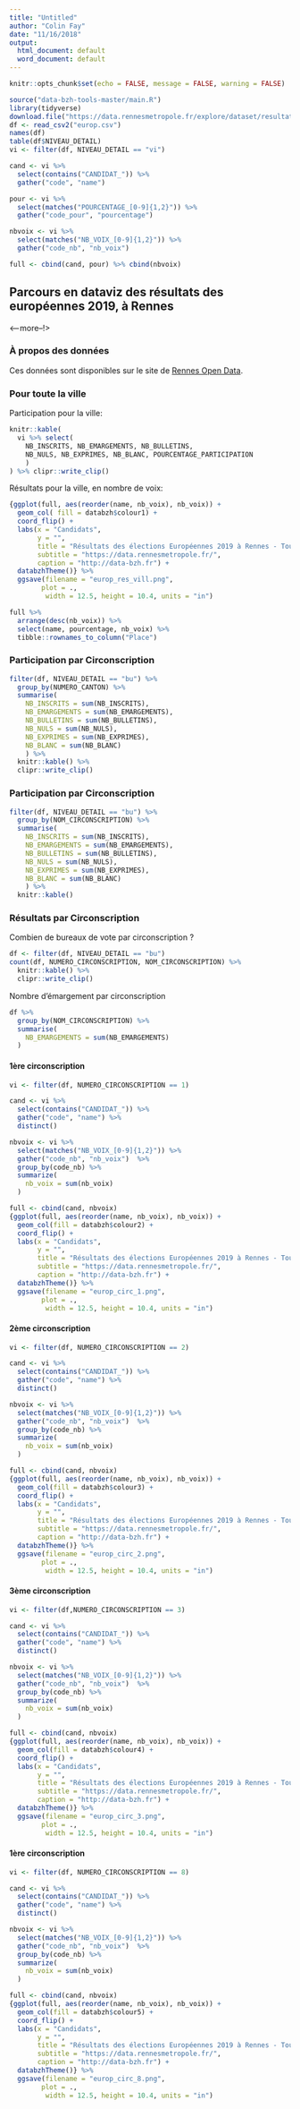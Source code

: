 ```yaml
---
title: "Untitled"
author: "Colin Fay"
date: "11/16/2018"
output:
  html_document: default
  word_document: default
---
```


```r
knitr::opts_chunk$set(echo = FALSE, message = FALSE, warning = FALSE)
```

```r
source("data-bzh-tools-master/main.R")
library(tidyverse)
download.file("https://data.rennesmetropole.fr/explore/dataset/resultats_e19/download/?format=csv&timezone=Europe/Berlin&use_labels_for_header=true", "europ.csv")
df <- read_csv2("europ.csv")
names(df)
table(df$NIVEAU_DETAIL)
vi <- filter(df, NIVEAU_DETAIL == "vi")

cand <- vi %>% 
  select(contains("CANDIDAT_")) %>%
  gather("code", "name")

pour <- vi %>% 
  select(matches("POURCENTAGE_[0-9]{1,2}")) %>%
  gather("code_pour", "pourcentage") 

nbvoix <- vi %>% 
  select(matches("NB_VOIX_[0-9]{1,2}")) %>%
  gather("code_nb", "nb_voix") 

full <- cbind(cand, pour) %>% cbind(nbvoix)
```

## Parcours en dataviz des résultats des européennes 2019, à Rennes

<--more--!> 

### À propos des données 

Ces données sont disponibles sur le site de [Rennes Open Data](https://data.rennesmetropole.fr/explore/dataset/resultats_e19/information/). 

### Pour toute la ville 

Participation pour la ville:

```r
knitr::kable(
  vi %>% select(
    NB_INSCRITS, NB_EMARGEMENTS, NB_BULLETINS,
    NB_NULS, NB_EXPRIMES, NB_BLANC, POURCENTAGE_PARTICIPATION
    )
) %>% clipr::write_clip()
```

Résultats pour la ville, en nombre de voix:

```r
{ggplot(full, aes(reorder(name, nb_voix), nb_voix)) + 
  geom_col( fill = databzh$colour1) + 
  coord_flip() + 
  labs(x = "Candidats", 
       y = "", 
       title = "Résultats des élections Européennes 2019 à Rennes - Tour 1", 
       subtitle = "https://data.rennesmetropole.fr/",
       caption = "http://data-bzh.fr") +
  databzhTheme()} %>%
  ggsave(filename = "europ_res_vill.png", 
        plot = ., 
         width = 12.5, height = 10.4, units = "in")
```

```r
full %>%
  arrange(desc(nb_voix)) %>%
  select(name, pourcentage, nb_voix) %>%
  tibble::rownames_to_column("Place")
```


### Participation par Circonscription

```r
filter(df, NIVEAU_DETAIL == "bu") %>%
  group_by(NUMERO_CANTON) %>%
  summarise(
    NB_INSCRITS = sum(NB_INSCRITS), 
    NB_EMARGEMENTS = sum(NB_EMARGEMENTS),
    NB_BULLETINS = sum(NB_BULLETINS),
    NB_NULS = sum(NB_NULS),
    NB_EXPRIMES = sum(NB_EXPRIMES),
    NB_BLANC = sum(NB_BLANC)
    ) %>%
  knitr::kable() %>%
  clipr::write_clip()
```

### Participation par Circonscription

```r
filter(df, NIVEAU_DETAIL == "bu") %>%
  group_by(NOM_CIRCONSCRIPTION) %>%
  summarise(
    NB_INSCRITS = sum(NB_INSCRITS), 
    NB_EMARGEMENTS = sum(NB_EMARGEMENTS),
    NB_BULLETINS = sum(NB_BULLETINS),
    NB_NULS = sum(NB_NULS),
    NB_EXPRIMES = sum(NB_EXPRIMES),
    NB_BLANC = sum(NB_BLANC)
    ) %>%
  knitr::kable()
```

### Résultats par Circonscription

Combien de bureaux de vote par circonscription ? 

```r
df <- filter(df, NIVEAU_DETAIL == "bu")
count(df, NUMERO_CIRCONSCRIPTION, NOM_CIRCONSCRIPTION) %>%
  knitr::kable() %>%
  clipr::write_clip()
```

Nombre d'émargement par circonscription

```r
df %>% 
  group_by(NOM_CIRCONSCRIPTION) %>%
  summarise(
    NB_EMARGEMENTS = sum(NB_EMARGEMENTS)
  )
```



#### 1ère circonscription

```r
vi <- filter(df, NUMERO_CIRCONSCRIPTION == 1)

cand <- vi %>% 
  select(contains("CANDIDAT_")) %>%
  gather("code", "name") %>%
  distinct()

nbvoix <- vi %>% 
  select(matches("NB_VOIX_[0-9]{1,2}")) %>%
  gather("code_nb", "nb_voix")  %>%
  group_by(code_nb) %>%
  summarize(
    nb_voix = sum(nb_voix)
  )

full <- cbind(cand, nbvoix) 
{ggplot(full, aes(reorder(name, nb_voix), nb_voix)) + 
  geom_col(fill = databzh$colour2) + 
  coord_flip() + 
  labs(x = "Candidats", 
       y = "", 
       title = "Résultats des élections Européennes 2019 à Rennes - Tour 1\n1ère circonscription", 
       subtitle = "https://data.rennesmetropole.fr/",
       caption = "http://data-bzh.fr") +
  databzhTheme()} %>%
  ggsave(filename = "europ_circ_1.png", 
        plot = ., 
         width = 12.5, height = 10.4, units = "in")
```

#### 2ème circonscription

```r
vi <- filter(df, NUMERO_CIRCONSCRIPTION == 2) 

cand <- vi %>% 
  select(contains("CANDIDAT_")) %>%
  gather("code", "name") %>%
  distinct()

nbvoix <- vi %>% 
  select(matches("NB_VOIX_[0-9]{1,2}")) %>%
  gather("code_nb", "nb_voix")  %>%
  group_by(code_nb) %>%
  summarize(
    nb_voix = sum(nb_voix)
  )

full <- cbind(cand, nbvoix) 
{ggplot(full, aes(reorder(name, nb_voix), nb_voix)) + 
  geom_col(fill = databzh$colour3) + 
  coord_flip() + 
  labs(x = "Candidats", 
       y = "", 
       title = "Résultats des élections Européennes 2019 à Rennes - Tour 1\n2ème circonscription", 
       subtitle = "https://data.rennesmetropole.fr/",
       caption = "http://data-bzh.fr") +
  databzhTheme()} %>%
  ggsave(filename = "europ_circ_2.png", 
        plot = ., 
         width = 12.5, height = 10.4, units = "in")
```

#### 3ème circonscription

```r
vi <- filter(df,NUMERO_CIRCONSCRIPTION == 3) 

cand <- vi %>% 
  select(contains("CANDIDAT_")) %>%
  gather("code", "name") %>%
  distinct()

nbvoix <- vi %>% 
  select(matches("NB_VOIX_[0-9]{1,2}")) %>%
  gather("code_nb", "nb_voix")  %>%
  group_by(code_nb) %>%
  summarize(
    nb_voix = sum(nb_voix)
  )

full <- cbind(cand, nbvoix) 
{ggplot(full, aes(reorder(name, nb_voix), nb_voix)) + 
  geom_col(fill = databzh$colour4) + 
  coord_flip() + 
  labs(x = "Candidats", 
       y = "", 
       title = "Résultats des élections Européennes 2019 à Rennes - Tour 1\n3ème circonscription", 
       subtitle = "https://data.rennesmetropole.fr/",
       caption = "http://data-bzh.fr") +
  databzhTheme()} %>%
  ggsave(filename = "europ_circ_3.png", 
        plot = ., 
         width = 12.5, height = 10.4, units = "in")
```

#### 1ère circonscription

```r
vi <- filter(df, NUMERO_CIRCONSCRIPTION == 8) 

cand <- vi %>% 
  select(contains("CANDIDAT_")) %>%
  gather("code", "name") %>%
  distinct()

nbvoix <- vi %>% 
  select(matches("NB_VOIX_[0-9]{1,2}")) %>%
  gather("code_nb", "nb_voix")  %>%
  group_by(code_nb) %>%
  summarize(
    nb_voix = sum(nb_voix)
  )

full <- cbind(cand, nbvoix) 
{ggplot(full, aes(reorder(name, nb_voix), nb_voix)) + 
  geom_col(fill = databzh$colour5) +
  coord_flip() + 
  labs(x = "Candidats", 
       y = "", 
       title = "Résultats des élections Européennes 2019 à Rennes - Tour 1\n8ème circonscription", 
       subtitle = "https://data.rennesmetropole.fr/",
       caption = "http://data-bzh.fr") +
  databzhTheme()} %>%
  ggsave(filename = "europ_circ_8.png", 
        plot = ., 
         width = 12.5, height = 10.4, units = "in")
```
